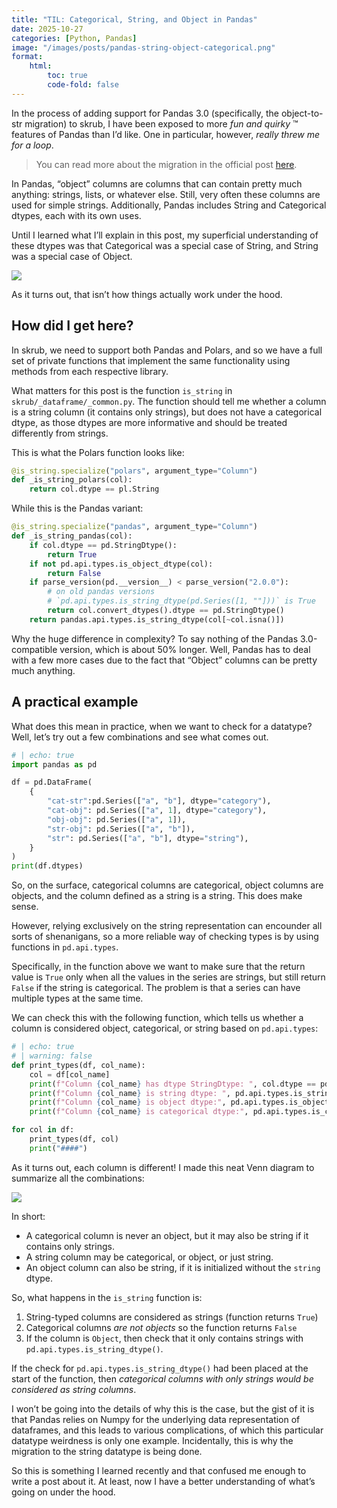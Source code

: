 ```yaml
---
title: "TIL: Categorical, String, and Object in Pandas"
date: 2025-10-27
categories: [Python, Pandas]
image: "/images/posts/pandas-string-object-categorical.png"
format:
    html:
        toc: true
        code-fold: false
---
```


In the process of adding support for Pandas 3.0 (specifically, the object-to-str
migration) to skrub, I have been exposed to 
more *fun and quirky* ™ features of Pandas than I'd like. One in particular,
however, _really threw me for a loop_. 

> You can read more about the migration in the official post 
> [here](https://pandas.pydata.org/docs/user_guide/migration-3-strings.html). 

In Pandas, "object" columns are columns that can contain pretty much anything: 
strings, lists, or whatever else. Still, very often these columns
are used for simple strings. Additionally,
Pandas includes String and Categorical dtypes, each with its own uses. 

Until I learned what I'll explain in this post, my superficial understanding
of these dtypes was that Categorical was a special case of String, and String
was a special case of Object.

![](/images/posts/pandas-what-i-thought.png)

As it turns out, that isn't how things actually work under the hood.  

## How did I get here?
In skrub, we need to support both Pandas and Polars, and so we have 
a full set of private functions that implement the same functionality 
using methods from each respective library. 

What matters for this post is the function `is_string` in  
`skrub/_dataframe/_common.py`. The function should tell me whether a column is a
string column (it contains only strings), but does not have a categorical dtype,
as those dtypes are more informative and should be treated differently from strings. 

This is what the Polars function looks like:
```python
@is_string.specialize("polars", argument_type="Column")
def _is_string_polars(col):
    return col.dtype == pl.String
```

While this is the Pandas variant:
```python
@is_string.specialize("pandas", argument_type="Column")
def _is_string_pandas(col):
    if col.dtype == pd.StringDtype():
        return True
    if not pd.api.types.is_object_dtype(col):
        return False
    if parse_version(pd.__version__) < parse_version("2.0.0"):
        # on old pandas versions
        # `pd.api.types.is_string_dtype(pd.Series([1, ""]))` is True
        return col.convert_dtypes().dtype == pd.StringDtype()
    return pandas.api.types.is_string_dtype(col[~col.isna()])
```

Why the huge difference in complexity? To say nothing of the Pandas 
3.0-compatible version, which is about 50% longer. Well, Pandas has to deal with 
a few more cases due to the fact that "Object" columns can be pretty much anything. 

## A practical example
What does this mean in practice, when we want to check for a datatype? Well, 
let's try out a few combinations and see what comes out. 

```python
# | echo: true
import pandas as pd

df = pd.DataFrame(
    {
        "cat-str":pd.Series(["a", "b"], dtype="category"),
        "cat-obj": pd.Series(["a", 1], dtype="category"),
        "obj-obj": pd.Series(["a", 1]),
        "str-obj": pd.Series(["a", "b"]),
        "str": pd.Series(["a", "b"], dtype="string"),
    }
)
print(df.dtypes)
```

So, on the surface, categorical columns are categorical, object columns are objects,
and the column defined as a string is a string. This does make sense. 

However, relying exclusively on the string representation can encounder all sorts
of shenanigans, so a more reliable way of checking types is by using functions
in `pd.api.types`. 

Specifically, in the function above we want to make sure that the return value is
`True` only when all the values in the series are strings, but still return 
`False` if the string is categorical. The problem is that a series can have 
multiple types at the same time. 

We can check this with the following function, which tells us whether a column 
is considered object, categorical, or string based on `pd.api.types`: 

```python
# | echo: true
# | warning: false
def print_types(df, col_name):
    col = df[col_name]
    print(f"Column {col_name} has dtype StringDtype: ", col.dtype == pd.StringDtype())
    print(f"Column {col_name} is string dtype: ", pd.api.types.is_string_dtype(col))
    print(f"Column {col_name} is object dtype:", pd.api.types.is_object_dtype(col))
    print(f"Column {col_name} is categorical dtype:", pd.api.types.is_categorical_dtype(col))

for col in df:
    print_types(df, col)
    print("####")
```

As it turns out, each column is different! I made this neat Venn diagram to summarize
all the combinations:

![](/images/posts/pandas-string-object-categorical.png)

In short: 

- A categorical column is never an object, but it may also be string if it contains 
only strings.
- A string column may be categorical, or object, or just string. 
- An object column can also be string, if it is initialized without the `string`
dtype. 

So, what happens in the `is_string` function is:

1. String-typed columns are considered as strings (function returns `True`)
2. Categorical columns _are not objects_ so the function returns `False`
3. If the column is `Object`, then check that it only contains strings with 
`pd.api.types.is_string_dtype()`.

If the check for `pd.api.types.is_string_dtype()` had been placed at the start of
the function, then *categorical columns with only strings would be considered
as string columns*. 

I won't be going into the details of why this is the case, but the gist of it is that Pandas relies on Numpy for the 
underlying data representation of dataframes, and this leads to various 
complications, of which this particular datatype weirdness is only one example. 
Incidentally, this is why the migration to the string datatype is being done. 

So this is something I learned recently and that confused me enough to write a 
post about it. At least, now I have a better understanding of what's going on 
under the hood. 
